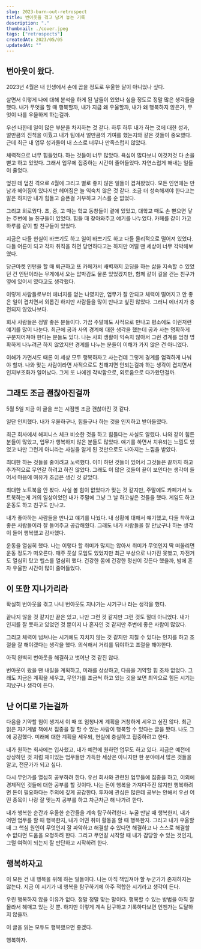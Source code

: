 ```yaml
---
slug: 2023-burn-out-retrospect
title: 번아웃을 겪고 남겨 놓는 기록
description: "."
thumbnail: ./cover.jpeg
tags: ["retrospects"]
createdAt: 2023/05/05
updatedAt: ""
---
```


## 번아웃이 왔다.

2023년 4월은 내 인생에서 손에 꼽을 정도로 우울한 달이 아니었나 싶다.

살면서 이렇게 나에 대해 분석을 하게 된 날들이 있었나 싶을 정도로 정말 많은 생각들을 했다.
내가 무엇을 할 때 행복할까, 내가 지금 왜 우울할까, 내가 왜 행복하지 않은가, 무엇이 나를 우울하게 하는걸까.

우선 나한테 일이 많은 부분을 차지하는 것 같다.
하루 하루 내가 하는 것에 대한 성과, 얼만큼의 진척을 이뤘고 내가 팀에서 얼만큼의 기여를 했는지와 같은 것들이 중요했다.
근데 최근 내 업무 성과들이 내 스스로 너무나 만족스럽지 않았다.

체력적으로 너무 힘들었다.
하는 것들이 너무 많았다. 욕심이 많다보니 이것저것 다 손을 뻗고 하고 있었다.
그래서 업무에 집중하는 시간이 줄어들었다. 자연스럽게 해내는 일들이 줄었다.

엎친 데 덮친 격으로 4월에 그리고 별로 좋지 않은 일들이 겹쳐왔었다.
모든 인연에는 만남과 헤어짐이 있다지만 헤어짐은 늘 익숙치 않은 것 같다.
조금 더 성숙해져야 한다고는 말은 하지만 내가 힘들고 슬픈걸 거부하고 거스를 순 없었다.

그리고 외로웠다.
초, 중, 고 때는 학교 동창들이 곁에 있었고, 대학교 때도 손 뻗으면 닿는 주변에 늘 친구들이 있었다.
힘들 때 찾아와주고 얘기를 나누었다. 카페를 같이 가고 하루를 같이 할 친구들이 있었다.

지금은 다들 현실이 바쁘기도 하고 일이 바쁘기도 하고 다들 물리적으로 떨어져 있었다.
다들 어른이 되고 각자 취직을 하면 당연하다고는 하지만 어떨 땐 세상이 너무 각박해보였다.

당근마켓 인턴을 할 때 퇴근하고 또 카페가서 새벽까지 코딩을 하는 삶을 지속할 수 있었던 건
인턴이라는 무게에서 오는 압박감도 물론 있었겠지만, 함께 같이 길을 걷는 친구가 옆에 있어서 였다고도 생각했다.

이렇게 사람들로부터 에너지를 얻는 나였지만, 업무가 잘 안되고 체력이 떨어지고 안 좋은 일이 겹치면서
외롭긴 하지만 사람들을 많이 만나고 싶진 않았다. 그러니 에너지가 충전되지 않았나보다.

회사 사람들은 정말 좋은 분들이다. 가끔 주말에도 사적으로 만나고 평소에도 이런저런 얘기를 많이 나눈다.
최근에 공과 사의 경계에 대한 생각을 했는데 공과 사는 명확하게 구분지어져야 한다는 분들도 있다.
나는 사회 생활이 익숙치 않아서 그런 경계를 엄청 명확하게 나누려곤 하지 않았지만 경계를 나누는 분들이 이해가 가지 않은 건 아니었다.

이해가 가면서도 때론 이 세상 모두 행복하자고 사는건데 그렇게 경계를 엄격하게 나눠야 할까.
나와 맞는 사람이라면 사적으로도 친해지면 안되는걸까 하는 생각이 겹치면서 인지부조화가 일어났다.
그게 또 나에겐 각박함으로, 외로움으로 다가왔던걸까.

## 그래도 조금 괜찮아진걸까

5월 5일 지금 이 글을 쓰는 시점엔 조금 괜찮아진 것 같다.

일단 인지했다.
내가 우울하구나, 힘들구나 하는 것을 인지하고 받아들였다.

최근 회사에서 해피니스 체크 비슷한 것을 하고 힘들다는 사실도 알렸다.
나와 같이 힘든 분들이 많았고, 업무가 행복하지 않은 분들도 많았다. 얘기를 하면서 치유되는 느낌도 있었고
나만 그런게 아니라는 사실을 알게 된 것만으로도 나아지는 느낌을 받았다.

최대한 하는 것들을 줄이려고 노력했다.
이미 하던 것들이 있어서 그것들은 끝까지 하고 추가적으로 무언갈 하려고 하진 않았다.
그래도 이 많은 것들이 끝이 보인다는 생각이 들어서 마음에 여유가 조금은 생긴 것 같았다.

최대한 노트북을 안 봤다.
사실 볼 힘이 없었다가 맞는 것 같지만, 주말에도 카페가서 노트북하는게 거의 일상이었던 내가
주말에 그냥 그 날 하고싶은 것들을 했다. 게임도 하고 운동도 하고 친구도 만나고.

내가 좋아하는 사람들을 만나고 얘기를 나눴다.
내 상황에 대해서 얘기했고, 다들 착하고 좋은 사람들이라 잘 들어주고 공감해줬다.
그래도 내가 사람들을 잘 만났구나 하는 생각이 들어 행복했고 감사했다.

운동을 열심히 했다.
나는 이렇다 할 취미가 많지는 않아서 취미가 무엇인지 딱 떠올리면 운동 정도가 떠오른다.
매주 풋살 모임도 있었지만 최근 부상으로 나가진 못했고, 자전거도 열심히 탔고 헬스를 열심히 했다.
건강한 몸에 건강한 정신이 깃든다 했을까, 밤에 혼자 우울한 시간이 많이 줄어들었다.

## 이 또한 지나가리라

확실히 번아웃을 겪고 나니 번아웃도 지나가는 시기구나 라는 생각을 했다.

끝나지 않을 것 같지만 끝은 있고, 나만 그런 것 같지만 그런 것도 절대 아니었다.
내가 인지를 잘 못하고 있었던 것 뿐이지 나 혼자인 것 같지만 주변에 좋은 사람이 많았다.

그리고 체력이 넘쳐나는 시기에도 지치지 않는 것 같지만 지칠 수 있다는 인지를 하고
조절을 잘 해야겠다는 생각을 했다. 의식해서 거리를 둬야하고 조절을 해야한다.

아직 완벽히 번아웃을 해결하고 벗어난 것 같진 않다.

번아웃이 왔을 땐 내일을 계획하고, 미래를 상상하고, 다음을 기약할 힘 조차 없었다.
그래도 지금은 계획을 세우고, 무언가를 조금씩 하고 있는 것을 보면 최악으로 힘든 시기는 지났구나 생각이 든다.

## 난 어디로 가는걸까

다음을 기약할 힘이 생겨서 이 때 또 엄청나게 계획을 거창하게 세우고 싶진 않다.
최근 읽은 자기계발 책에서 집중을 잘 할 수 있는 사람이 행복할 수 있다는 글을 봤다.
나도 그에 공감했다. 미래에 대한 계획을 세우되, 현실에 충실하고 집중하려고 한다.

내가 원하는 회사에는 입사했고, 내가 예전에 원하던 업무도 하고 있다.
지금은 예전에 상상하던 것 처럼 재미있는 업무들만 가득한 세상은 아니지만
한 분야에서 많은 것들을 알고, 전문가가 되고 싶다.

다시 무언가를 열심히 공부하려 한다.
우선 회사와 관련된 업무들에 집중을 하고, 이외에 경제적인 것들에 대한 공부를 할 것이다.
나는 돈이 행복을 가져다주진 않지만 행복하려면 돈이 필요하다는 주의에 깊게 공감한다.
투자에 관심은 많은데 공부는 안해서 우선 어떤 종목이 나랑 잘 맞는지 공부를 하고 차근차근 해 나가려 한다.

내가 행복한 순간과 우울한 순간들을 계속 탐구하려한다.
누굴 만날 때 행복한지, 내가 어떤 업무를 할 때 행복한지, 내가 어떤 취미 활동을 할 때 행복한지.
그리고 내가 우울할 때 그 핵심 원인이 무엇인지 잘 파악하고 해결할 수 있다면 해결하고 나 스스로 해결할 수 없다면 도움을 요청하려 한다.
그리고 무언갈 시작할 때 내가 감당할 수 있는 것인지, 그럴 여력이 되는지 잘 판단하고 시작하려 한다.

## 행복하자고

이 모든 건 내 행복을 위해 하는 일들이다.
나는 아직 책임져야 할 누군가가 존재하지는 않는다.
지금 이 시기가 내 행복을 탐구하기에 아주 적합한 시기라고 생각이 든다.

우린 행복하지 않을 이유가 없다. 정말 정말 맞는 말이다.
행복할 수 있는 방법을 아직 잘 몰라서 헤매고 있는 것 뿐.
하지만 이렇게 계속 탐구하고 기록하다보면 언젠가는 도달하지 않을까.

이 글을 읽는 모두도 행복했으면 좋겠다.

행복하자.
